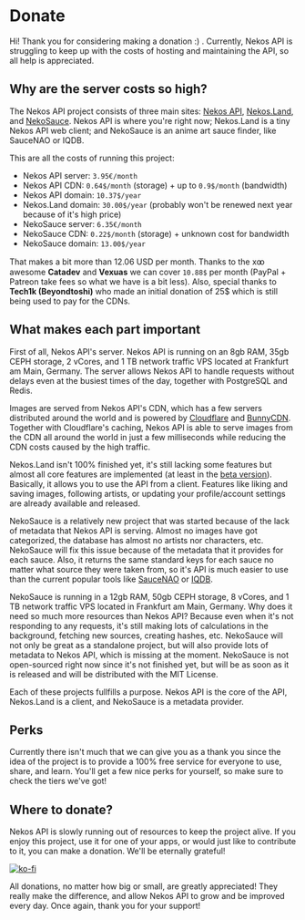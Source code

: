 

# Donate

Hi! Thank you for considering making a donation :) . Currently, Nekos API is struggling to keep up with the costs of hosting and maintaining the API, so all help is appreciated.

## Why are the server costs so high?

The Nekos API project consists of three main sites: [Nekos API](https://nekosapi.com/), [Nekos.Land](https://nekos.land), and [NekoSauce](https://nekosauce.org). Nekos API is where you're right now; Nekos.Land is a tiny Nekos API web client; and NekoSauce is an anime art sauce finder, like SauceNAO or IQDB.

This are all the costs of running this project:
- Nekos API server: `3.95€/month`
- Nekos API CDN: `0.64$/month` (storage) + up to `0.9$/month` (bandwidth)
- Nekos API domain: `10.37$/year`
- Nekos.Land domain: `30.00$/year` (probably won't be renewed next year because of it's high price)
- NekoSauce server: `6.35€/month`
- NekoSauce CDN: `0.22$/month` (storage) + unknown cost for bandwidth
- NekoSauce domain: `13.00$/year`

That makes a bit more than 12.06 USD per month. Thanks to the xꝏ awesome **Catadev** and **Vexuas** we can cover `10.88$` per month (PayPal + Patreon take fees so what we have is a bit less). Also, special thanks to **Tech1k (Beyondtoshi)** who made an initial donation of 25$ which is still being used to pay for the CDNs.

## What makes each part important

First of all, Nekos API's server. Nekos API is running on an 8gb RAM, 35gb CEPH storage, 2 vCores, and 1 TB network traffic VPS located at Frankfurt am Main, Germany. The server allows Nekos API to handle requests without delays even at the busiest times of the day, together with PostgreSQL and Redis.

Images are served from Nekos API's CDN, which has a few servers distributed around the world and is powered by [Cloudflare](https://cloudflare.com) and [BunnyCDN](https://bunny.net). Together with Cloudflare's caching, Nekos API is able to serve images from the CDN all around the world in just a few milliseconds while reducing the CDN costs caused by the high traffic.

Nekos.Land isn't 100% finished yet, it's still lacking some features but almost all core features are implemented (at least in the [beta version](https://beta.nekos.land)). Basically, it allows you to use the API from a client. Features like liking and saving images, following artists, or updating your profile/account settings are already available and released.

NekoSauce is a relatively new project that was started because of the lack of metadata that Nekos API is serving. Almost no images have got categorized, the database has almost no artists nor characters, etc. NekoSauce will fix this issue because of the metadata that it provides for each sauce. Also, it returns the same standard keys for each sauce no matter what source they were taken from, so it's API is much easier to use than the current popular tools like [SauceNAO](https://saucenao.com) or [IQDB](https://iqdb.org).

NekoSauce is running in a 12gb RAM, 50gb CEPH storage, 8 vCores, and 1 TB network traffic VPS located in Frankfurt am Main, Germany. Why does it need so much more resources than Nekos API? Because even when it's not responding to any requests, it's still making lots of calculations in the background, fetching new sources, creating hashes, etc. NekoSauce will not only be great as a standalone project, but will also provide lots of metadata to Nekos API, which is missing at the moment. NekoSauce is not open-sourced right now since it's not finished yet, but will be as soon as it is released and will be distributed with the MIT License.

Each of these projects fullfills a purpose. Nekos API is the core of the API, Nekos.Land is a client, and NekoSauce is a metadata provider.

## Perks

Currently there isn't much that we can give you as a thank you since the idea of the project is to provide a 100% free service for everyone to use, share, and learn. You'll get a few nice perks for yourself, so make sure to check the tiers we've got!

## Where to donate?

Nekos API is slowly running out of resources to keep the project alive. If you enjoy this project, use it for one of your apps, or would just like to contribute to it, you can make a donation. We'll be eternally grateful!

[![ko-fi](https://ko-fi.com/img/githubbutton_sm.svg)](https://ko-fi.com/G2G6I3GT1)

All donations, no matter how big or small, are greatly appreciated! They really make the difference, and allow Nekos API to grow and be improved every day. Once again, thank you for your support!
